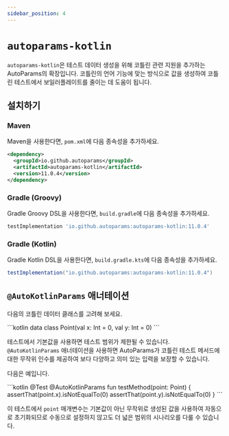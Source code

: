```yaml
---
sidebar_position: 4
---
```



# `autoparams-kotlin`

`autoparams-kotlin`은 테스트 데이터 생성을 위해 코틀린 관련 지원을 추가하는 AutoParams의 확장입니다. 코틀린의 언어 기능에 맞는 방식으로 값을 생성하여 코틀린 테스트에서 보일러플레이트를 줄이는 데 도움이 됩니다.

## 설치하기

### Maven

Maven을 사용한다면, `pom.xml`에 다음 종속성을 추가하세요.

```xml
<dependency>
  <groupId>io.github.autoparams</groupId>
  <artifactId>autoparams-kotlin</artifactId>
  <version>11.0.4</version>
</dependency>
```

### Gradle (Groovy)

Gradle Groovy DSL을 사용한다면, `build.gradle`에 다음 종속성을 추가하세요.

```gradle
testImplementation 'io.github.autoparams:autoparams-kotlin:11.0.4'
```

### Gradle (Kotlin)

Gradle Kotlin DSL을 사용한다면, `build.gradle.kts`에 다음 종속성을 추가하세요.

```gradle
testImplementation("io.github.autoparams:autoparams-kotlin:11.0.4")
```

## `@AutoKotlinParams` 애너테이션

다음의 코틀린 데이터 클래스를 고려해 보세요.

<JavaKotlinCodeBlock>
```kotlin
data class Point(val x: Int = 0, val y: Int = 0)
```
</JavaKotlinCodeBlock>

테스트에서 기본값을 사용하면 테스트 범위가 제한될 수 있습니다. `@AutoKotlinParams` 애너테이션을 사용하면 AutoParams가 코틀린 테스트 메서드에 대한 무작위 인수를 제공하여 보다 다양하고 의미 있는 입력을 보장할 수 있습니다.

다음은 예입니다.

<JavaKotlinCodeBlock>
```kotlin
@Test
@AutoKotlinParams
fun testMethod(point: Point) {
    assertThat(point.x).isNotEqualTo(0)
    assertThat(point.y).isNotEqualTo(0)
}
```
</JavaKotlinCodeBlock>

이 테스트에서 `point` 매개변수는 기본값이 아닌 무작위로 생성된 값을 사용하여 자동으로 초기화되므로 수동으로 설정하지 않고도 더 넓은 범위의 시나리오를 다룰 수 있습니다.

